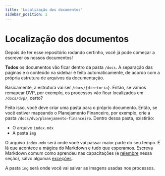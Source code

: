 ```yaml
---
title: 'Localização dos documentos'
sidebar_position: 2
---
```


# Localização dos documentos

Depois de ter esse repositório rodando certinho, você já pode começar a escrever os nossos documentos!

**Todos** os documentos vão ficar dentro da pasta `/docs`. A separação das páginas e o conteúdo na sidebar é feito automaticamente, de acordo com a própria estrutura de arquivos da documentação.

Basicamente, a estrutura vai ser `/docs/{diretoria}`. Então, se vamos ~~re~~mapear DVP, por exemplo, os processos vão ficar localizados em `/docs/dvp/`, certo?

Feito isso, você deve criar uma pasta para o próprio documento. Então, se você estiver mapeando o Planejamento Financeiro, por exemplo, crie a pasta `/docs/dvp/planejamento-financeiro`. Dentro dessa pasta, existirão:

- O arquivo `index.mdx`
- A pasta `img`

O arquivo `index.mdx` será onde você vai passar maior parte do seu tempo. É lá que acontece a mágica do Markdown e tudo que esperamos. Escreva Markdown comum como aprendeu nas capacitações (e [relembre](/docs/guia/markdown-guide/) nessa seção), salvo algumas [exceções](/docs/guia/mdx-guide/).

A pasta `img` será onde você vai salvar as imagens usadas nos processos.
